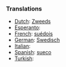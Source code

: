 ===Translations===
*[[Dutch]]: [[Zweeds]]
*[[Esperanto]]: [[]]
*[[French]]: [[suédois]]
*[[German]]: [[Swedisch]]
*[[Italian]]: [[]]
*[[Spanish]]: [[sueco]]
*[[Turkish]]: [[]]